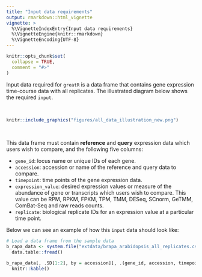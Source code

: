 ```yaml
---
title: "Input data requirements"
output: rmarkdown::html_vignette
vignette: >
  %\VignetteIndexEntry{Input data requirements}
  %\VignetteEngine{knitr::rmarkdown}
  %\VignetteEncoding{UTF-8}
---
```


```r
knitr::opts_chunk$set(
  collapse = TRUE,
  comment = "#>"
)
```

Input data required for `greatR` is a data frame that contains gene expression time-course data with all replicates. The illustrated diagram below shows the required `input`.

<br>

```r
knitr::include_graphics("figures/all_data_illustration_new.png")
```

<br>

This data frame must contain **reference** and **query** expression data which users wish to compare, and the following five columns:

- `gene_id`: locus name or unique IDs of each gene.
- `accession`: accession or name of the reference and query data to compare.
- `timepoint`: time points of the gene expression data.
- `expression_value`: desired expression values or measure of the abundance of gene or transcripts which users wish to compare. This value can be RPM, RPKM, FPKM, TPM, TMM, DESeq, SCnorm, GeTMM, ComBat-Seq and raw reads counts.
- `replicate`: biological replicate IDs for an expression value at a particular time point.

Below we can see an example of how this `input` data should look like:

```r
# Load a data frame from the sample data
b_rapa_data <- system.file("extdata/brapa_arabidopsis_all_replicates.csv", package = "greatR") |>
  data.table::fread()

b_rapa_data[, .SD[1:2], by = accession][, .(gene_id, accession, timepoint, expression_value, replicate)] |>
  knitr::kable()
```
